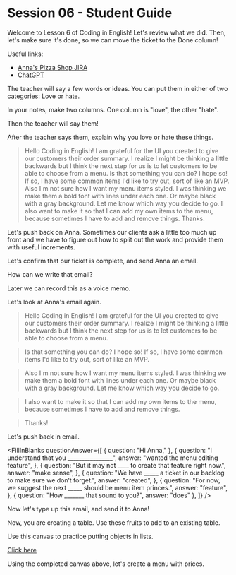 
# Session 06 - Student Guide


Welcome to Lesson 6 of Coding in English! Let's review what we did. Then, let's make sure it's done, so we can move the ticket to the Done column!

Useful links:
* [Anna's Pizza Shop JIRA](https://codinginenglish.atlassian.net/jira/your-work)
* [ChatGPT](https://chat.openai.com/auth/login)

<AccordionPanel title="[00] Warm up: Love or Hate">

The teacher will say a few words or ideas. You can put them in either of two categories: Love or hate.

In your notes, make two columns. One column is "love", the other "hate".

Then the teacher will say them!

After the teacher says them, explain why you love or hate these things.

</AccordionPanel>

<AccordionPanel title="[01] Taking a look at Anna's original email">

> Hello Coding in English! I am grateful for the UI you created to give our customers their order summary.
> I realize I might be thinking a little backwards but I think the next step for us is to let customers to be able to choose from a menu.
> Is that something you can do? I hope so! If so, I have some common items I'd like to try out, sort of like an MVP.
> Also I'm not sure how I want my menu items styled. I was thinking we make them a bold font with lines under each one. Or maybe black with a gray background. Let me know which way you decide to go.
> I also want to make it so that I can add my own items to the menu, because sometimes I have to add and remove things. Thanks.

</AccordionPanel>

<AccordionPanel title="[02] Push back on Anna">

Let's push back on Anna. Sometimes our clients ask a little too much up front and we have to figure out how to split out the work
and provide them with useful increments.

Let's confirm that our ticket is complete, and send Anna an email.

How can we write that email?

Later we can record this as a voice memo.

Let's look at Anna's email again.

> Hello Coding in English! I am grateful for the UI you created to give our customers their order summary.
> I realize I might be thinking a little backwards but I think the next step for us is to let customers to be able to choose from a menu.

> Is that something you can do? I hope so! If so, I have some common items I'd like to try out, sort of like an MVP.

> Also I'm not sure how I want my menu items styled. I was thinking we make them a bold font with lines under each one.
> Or maybe black with a gray background. Let me know which way you decide to go.

> I also want to make it so that I can add my own items to the menu, because sometimes I have to add and remove things.

> Thanks!

Let's push back in email.

<FillInBlanks
  questionAnswer={[
    { question: "Hi Anna," },
    {
      question: "I understand that you ________________",
      answer: "wanted the menu editing feature",
    },
    {
      question: "But it may not ____ to create that feature right now.",
      answer: "make sense",
    },
    {
      question:
        "We have _____ a ticket in our backlog to make sure we don’t forget.",
      answer: "created",
    },
    {
      question:
        "For now, we suggest the next _____ should be menu item princes.",
      answer: "feature",
    },
    { question: "How _______ that sound to you?", answer: "does" },
  ]}
/>

Now let's type up this email, and send it to Anna!

</AccordionPanel>

<AccordionPanel title="[03] Objects: Add some new objects">

Now, you are creating a table. Use these fruits to add to an existing table.

<Table
  data={[
    { name: "cherry", glycemicIndex: 22 },
    { name: "grapefruit", glycemicIndex: 25 },
    { name: "apricot", glycemicIndex: "34" },
    { name: "apple", glycemicIndex: 39 },
  ]}
/>

<CodePenEmbed codePenLink="https://codepen.io/vengelmann/embed/vYbdGwo?default-tab=js&editable=true" />

</AccordionPanel>

<AccordionPanel title="[04] Using Objects in Arrays">

Use this canvas to practice putting objects in lists.

[Click here](https://excalidraw.com/#room=49def5d7d2b451f383a3,SiGlnuLkGZ0l5tGuoBiFHg)

</AccordionPanel>

<AccordionPanel title="[05] Creating Anna's Menu with Prices!">

Using the completed canvas above, let's create a menu with prices.

<CodePenEmbed codePenLink="https://codepen.io/vengelmann/embed/oNmVaNw?default-tab=js&editable=true" />

</AccordionPanel>



